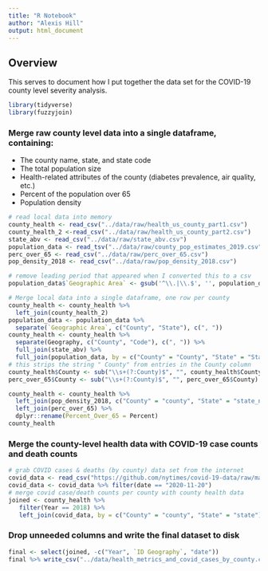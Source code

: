 ```yaml
---
title: "R Notebook"
author: "Alexis Hill"
output: html_document
---
```


## Overview

This serves to document how I put together the data set for the COVID-19 county level severity analysis. 

```r
library(tidyverse)
library(fuzzyjoin)
```

### Merge raw county level data into a single dataframe, containing:
- The county name, state, and state code
- The total population size
- Health-related attributes of the county (diabetes prevalence, air quality, etc.)
- Percent of the population over 65
- Population density
```r
# read local data into memory
county_health <- read_csv("../data/raw/health_us_county_part1.csv")
county_health_2 <-read_csv("../data/raw/health_us_county_part2.csv")
state_abv <- read_csv("../data/raw/state_abv.csv")
population_data <- read_tsv("../data/raw/county_pop_estimates_2019.csv")
perc_over_65 <- read_csv("../data/raw/perc_over_65.csv")
pop_density_2018 <- read_csv("../data/raw/pop_density_2018.csv")

# remove leading period that appeared when I converted this to a csv
population_data$`Geographic Area` <- gsub('^\\.|\\.$', '', population_data$`Geographic Area`)

# Merge local data into a single dataframe, one row per county
county_health <- county_health %>%
  left_join(county_health_2)
population_data <- population_data %>%
  separate(`Geographic Area`, c("County", "State"), c(", "))
county_health <- county_health %>% 
  separate(Geography, c("County", "Code"), c(", ")) %>%
  full_join(state_abv) %>%
  full_join(population_data, by = c("County" = "County", "State" = "State"))
# this strips the string " County" from entries in the County column
county_health$County <- sub("\\s+(?:County)$", "", county_health$County)
perc_over_65$County <- sub("\\s+(?:County)$", "", perc_over_65$County)

county_health <- county_health %>% 
  left_join(pop_density_2018, c("County" = "county", "State" = "state_name")) %>%
  left_join(perc_over_65) %>% 
  dplyr::rename(Percent_Over_65 = Percent)
county_health
```

### Merge the county-level health data with COVID-19 case counts and death counts
```r
# grab COVID cases & deaths (by county) data set from the internet
covid_data <- read_csv("https://github.com/nytimes/covid-19-data/raw/master/us-counties.csv")
covid_data <- covid_data %>% filter(date == "2020-11-20")
# merge covid case/death counts per county with county health data
joined <- county_health %>% 
   filter(Year == 2018) %>% 
   left_join(covid_data, by = c("County" = "county", "State" = "state"))
```

### Drop unneeded columns and write the final dataset to disk
```r
final <- select(joined, -c("Year", `ID Geography`, "date"))
final %>% write_csv("../data/health_metrics_and_covid_cases_by_county.csv")
```

